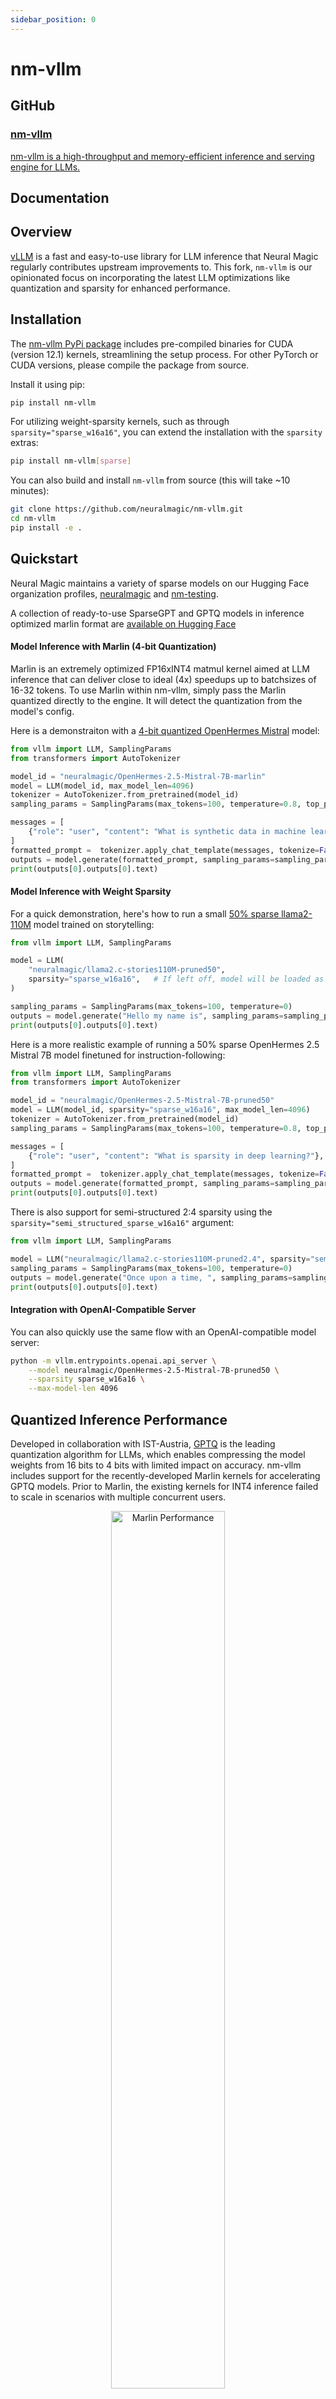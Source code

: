 ---
sidebar_position: 0
---

# nm-vllm

## GitHub

<DocCardList>
    <a href="https://github.com/neuralmagic/nm-vllm">
        <h3>nm-vllm</h3>
        <p>nm-vllm is a high-throughput and memory-efficient inference and serving engine for LLMs.</p>
    </a>
</DocCardList>

## Documentation

<DocCardList />

## Overview

[vLLM](https://github.com/vllm-project/vllm) is a fast and easy-to-use library for LLM inference that Neural Magic regularly contributes upstream improvements to. This fork, `nm-vllm` is our opinionated focus on incorporating the latest LLM optimizations like quantization and sparsity for enhanced performance.

## Installation

The [nm-vllm PyPi package](https://pypi.org/project/nm-vllm/) includes pre-compiled binaries for CUDA (version 12.1) kernels, streamlining the setup process. For other PyTorch or CUDA versions, please compile the package from source.

Install it using pip:
```bash
pip install nm-vllm
```

For utilizing weight-sparsity kernels, such as through `sparsity="sparse_w16a16"`, you can extend the installation with the `sparsity` extras:
```bash
pip install nm-vllm[sparse]
```

You can also build and install `nm-vllm` from source (this will take ~10 minutes):
```bash
git clone https://github.com/neuralmagic/nm-vllm.git
cd nm-vllm
pip install -e .
```

## Quickstart

Neural Magic maintains a variety of sparse models on our Hugging Face organization profiles, [neuralmagic](https://huggingface.co/neuralmagic) and [nm-testing](https://huggingface.co/nm-testing).

A collection of ready-to-use SparseGPT and GPTQ models in inference optimized marlin format are [available on Hugging Face](https://huggingface.co/collections/neuralmagic/compressed-llms-for-nm-vllm-65e73e3d51d3200e34b77431)

#### Model Inference with Marlin (4-bit Quantization)

Marlin is an extremely optimized FP16xINT4 matmul kernel aimed at LLM inference that can deliver close to ideal (4x) speedups up to batchsizes of 16-32 tokens.
To use Marlin within nm-vllm, simply pass the Marlin quantized directly to the engine. It will detect the quantization from the model's config.

Here is a demonstraiton with a [4-bit quantized OpenHermes Mistral](https://huggingface.co/neuralmagic/OpenHermes-2.5-Mistral-7B-marlin) model:

```python
from vllm import LLM, SamplingParams
from transformers import AutoTokenizer

model_id = "neuralmagic/OpenHermes-2.5-Mistral-7B-marlin"
model = LLM(model_id, max_model_len=4096)
tokenizer = AutoTokenizer.from_pretrained(model_id)
sampling_params = SamplingParams(max_tokens=100, temperature=0.8, top_p=0.95)

messages = [
    {"role": "user", "content": "What is synthetic data in machine learning?"},
]
formatted_prompt =  tokenizer.apply_chat_template(messages, tokenize=False, add_generation_prompt=True)
outputs = model.generate(formatted_prompt, sampling_params=sampling_params)
print(outputs[0].outputs[0].text)
```

#### Model Inference with Weight Sparsity

For a quick demonstration, here's how to run a small [50% sparse llama2-110M](https://huggingface.co/nm-testing/llama2.c-stories110M-pruned50) model trained on storytelling:

```python
from vllm import LLM, SamplingParams

model = LLM(
    "neuralmagic/llama2.c-stories110M-pruned50",
    sparsity="sparse_w16a16",   # If left off, model will be loaded as dense
)

sampling_params = SamplingParams(max_tokens=100, temperature=0)
outputs = model.generate("Hello my name is", sampling_params=sampling_params)
print(outputs[0].outputs[0].text)
```

Here is a more realistic example of running a 50% sparse OpenHermes 2.5 Mistral 7B model finetuned for instruction-following:

```python
from vllm import LLM, SamplingParams
from transformers import AutoTokenizer

model_id = "neuralmagic/OpenHermes-2.5-Mistral-7B-pruned50"
model = LLM(model_id, sparsity="sparse_w16a16", max_model_len=4096)
tokenizer = AutoTokenizer.from_pretrained(model_id)
sampling_params = SamplingParams(max_tokens=100, temperature=0.8, top_p=0.95)

messages = [
    {"role": "user", "content": "What is sparsity in deep learning?"},
]
formatted_prompt =  tokenizer.apply_chat_template(messages, tokenize=False, add_generation_prompt=True)
outputs = model.generate(formatted_prompt, sampling_params=sampling_params)
print(outputs[0].outputs[0].text)
```

There is also support for semi-structured 2:4 sparsity using the `sparsity="semi_structured_sparse_w16a16"` argument:
```python
from vllm import LLM, SamplingParams

model = LLM("neuralmagic/llama2.c-stories110M-pruned2.4", sparsity="semi_structured_sparse_w16a16")
sampling_params = SamplingParams(max_tokens=100, temperature=0)
outputs = model.generate("Once upon a time, ", sampling_params=sampling_params)
print(outputs[0].outputs[0].text)
```

#### Integration with OpenAI-Compatible Server

You can also quickly use the same flow with an OpenAI-compatible model server:
```bash
python -m vllm.entrypoints.openai.api_server \
    --model neuralmagic/OpenHermes-2.5-Mistral-7B-pruned50 \
    --sparsity sparse_w16a16 \
    --max-model-len 4096
```

## Quantized Inference Performance

Developed in collaboration with IST-Austria, [GPTQ](https://arxiv.org/abs/2210.17323) is the leading quantization algorithm for LLMs, which enables compressing the model weights from 16 bits to 4 bits with limited impact on accuracy. nm-vllm includes support for the recently-developed Marlin kernels for accelerating GPTQ models. Prior to Marlin, the existing kernels for INT4 inference failed to scale in scenarios with multiple concurrent users.

<p align="center">
   <img alt="Marlin Performance" src="https://github.com/neuralmagic/nm-vllm/assets/3195154/6ac9f5b0-667a-41f3-8e6d-ca51c268bec5" width="60%" />
</p>

## Sparse Inference Performance

Developed in collaboration with IST-Austria, [SparseGPT](https://arxiv.org/abs/2301.00774) and [Sparse Fine-tuning](https://arxiv.org/abs/2310.06927) are the leading algorithms for pruning LLMs, which enables removing at least half of model weights with limited impact on accuracy.

nm-vllm includes support for newly-developed sparse inference kernels, which provides both memory reduction and acceleration of sparse models leveraging sparsity.

<p align="center">
   <img alt="Sparse Memory Compression" src="https://github.com/neuralmagic/nm-vllm/assets/3195154/2fdd2212-3081-4b97-b492-a809ce23fdd3" width="40%" />
   <img alt="Sparse Inference Performance" src="https://github.com/neuralmagic/nm-vllm/assets/3195154/3448e3ee-535f-4c50-ac9b-00645673cc8c" width="40%" />
</p>

